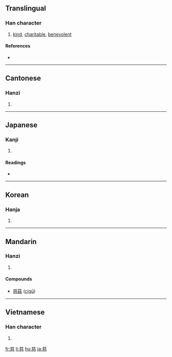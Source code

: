 ==Translingual==

===Han character===
{{Han char|rn=61|rad=心|as=10|sn=14|four=8033<sub>3</sub>|canj=廿女戈心 (TVIP)}}

# [[kind]], [[charitable]], [[benevolent]]

====References====
* {{Han ref|kx=0397.250|dkj=10980|dj=0736.190|hdz=42324.030|uh=6148|ud=24904|bh=B74F|bd=46927}}

----

==Cantonese==

===Hanzi===
{{yue-hanzi|jyut=|y=chi4}}

# {{defn|Cantonese|sort=心10}}

----

==Japanese==

===Kanji===
{{ja-kanji|grade=c|rs=心10}}

# {{defn|Japanese}}

====Readings====
* {{ja-readings|on=[[じ]] (ji)|kun=[[いつくしむ]] (itsukushimu), [[いつくしみ]] (itsukushimi)}}

----

==Korean==

===Hanja===
{{ko-hanja|hangeul=[[자]]|eumhun=|rv=ja|mr=cha|y=ca}}

# {{defn|Korean|sort=心10}}

----

==Mandarin==

===Hanzi===
{{cmn-hanzi|pin=[[cí]] ([[ci2]])|wg=tz'u<sup>2</sup>}}

# {{defn|Mandarin|sort=心10}}

====Compounds====
* [[慈菇]] ([[cígū]])

----

==Vietnamese==

===Han character===
{{vi-hantu|[[từ]]|rs=心10}}

# {{defn|Vietnamese|sort=心10}}

[[fr:慈]]
[[li:慈]]
[[hu:慈]]
[[ja:慈]]